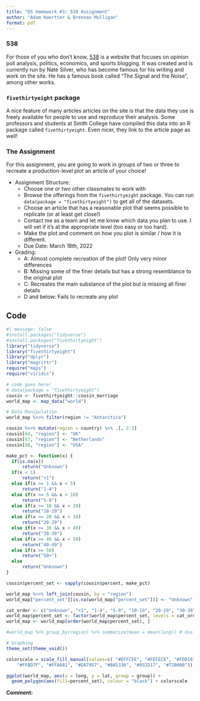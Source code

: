 ```yaml
---
title: "DS Homework #3: 538 Assignment"
author: "Adam Haertter & Brennan Mulligan"
format: pdf
---
```


### 538

For those of you who don't know, [538](https://fivethirtyeight.com/) is a website that focuses on opinion poll analysis, politics, economics, and sports blogging. It was created and is currently run by Nate Silver, who has become famous for his writing and work on the site. He has a famous book called "The Signal and the Noise", among other works. 

### `fivethirtyeight` package

A nice feature of many articles articles on the site is that the data they use is freely available for people to use and reproduce their analysis. Some professors and students at Smith College have compiled this data into an R package called `fivethirtyeight`. Even nicer, they link to the article page as well!


### The Assignment

For this assignment, you are going to work in groups of two or three to recreate a production-level plot an article of your choice!


* Assignment Structure:
    - Choose one or two other classmates to work with
    - Browse the offerings from the `fivethirtyeight` package. You can run `data(package = "fivethirtyeight")` to get all of the datasets.
    - Choose an article that has a reasonable plot that seems possible to replicate (or at least get close!)
    - Contact me as a team and let me know which data you plan to use. I will vet if it's at the appropriate level (too easy or too hard).
    - Make the plot and comment on how you plot is similar / how it is different.
    - Due Date: March 18th, 2022
    
* Grading:
    - A: Almost complete recreation of the plot! Only very minor differences
    - B: Missing some of the finer details but has a strong resemblance to the original plot
    - C: Recreates the main substance of the plot but is missing all finer details
    - D and below: Fails to recreate any plot 
    
    
    
## Code

```r
#| message: false 
#install.packages("tidyverse")
#install.packages("fivethirtyeight")
library("tidyverse")
library("fivethirtyeight")
library("dplyr")
library("magrittr")
require("maps")
require("viridis")
```


```r
# code goes here!
# data(package = "fivethirtyeight")
cousin <- fivethirtyeight::cousin_marriage
world_map <- map_data("world")

# Data Manipulation
world_map %<>% filter(region != "Antarctica")

cousin %<>% mutate(region = country) %>% .[, 2:3]
cousin[64, "region"] <- "UK"
cousin[67, "region"] <- "Netherlands"
cousin[68, "region"] <- "USA"

make_pct <- function(x) {
  if(is.na(x))
      return("Unknown")
  if(x < 1)
      return("<1")
  else if(x >= 1 && x < 5)
      return("1-4")
  else if(x >= 5 && x < 10)
      return("5-9")
  else if(x >= 10 && x < 20)
      return("10-19")
  else if(x >= 20 && x < 30)
      return("20-29")
  else if(x >= 30 && x < 40)
      return("30-39")
  else if(x >= 40 && x < 50)
      return("40-49")
  else if(x >= 50)
      return("50+")
  else
      return("Unknown")
}

cousin$percent_set <- sapply(cousin$percent, make_pct)

world_map %<>% left_join(cousin, by = "region")
world_map["percent_set"][is.na(world_map["percent_set"])] <- "Unknown"

cat_order <- c("Unknown", "<1", "1-4", "5-9", "10-19", "20-29", "30-39", "40-49", "50+")
world_map$percent_set <- factor(world_map$percent_set, levels = cat_order)
world_map <- world_map[order(world_map$percent_set), ]

#world_map %>% group_by(region) %>% summarize(mean = mean(long)) # Use to see countries

# Graphing
theme_set(theme_void())

colorscale = scale_fill_manual(values=c( "#EFFCFE", "#FEFECE", "#FDD181", 
    "#FFBD7F", "#FFA681", "#DA7957", "#BA5336", "#932D17", "#720000"))

ggplot(world_map, aes(x = long, y = lat, group = group)) +
  geom_polygon(aes(fill=percent_set), colour = "black") + colorscale

```

__Comment:__